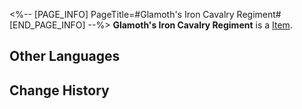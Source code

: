 <%-- [PAGE_INFO]
PageTitle=#Glamoth's Iron Cavalry Regiment#
[END_PAGE_INFO] --%>
{{Item Infobox
|id          = 33115
|image       = Item Glamoth's Iron Cavalry Regiment.png
|type        = 
|invCategory = Relics
|rarity      = 2
|effect      = 
|description = Encapsulated in the Planar Sphere is the renowned shapeshifting oothecae of the Glamoth Empire's Iron Cavalry. Countless silver mechas were loaded into warships and sailed to the outer edges of the galaxy to fend off the vicious Swarm from deep space.
|source1     = [[Simulated Universe: World 8 - Immersion Device Redemption]]
}}
'''Glamoth's Iron Cavalry Regiment''' is a [[Item]].

==Other Languages==
{{Other Languages
|en   = Glamoth's Iron Cavalry Regiment
|zhs  = 格拉默的铁骑兵团
|zht  = 格拉默的鐵騎兵團
|ja   = グラモスの鉄騎兵団
|ko   = 그라모스의 철기 군단
|es   = Regimiento de la Caballería de Hierro de Glamoth
|fr   = Régiment de la Brigade de fer de Glamoth
|ru   = Железная кавалерия Глатирамера
|th   = Glamoth's Iron Cavalry Regiment
|vi   = Đội Kỵ Binh Sắt Của Glamoth
|de   = Glamoths eisernes Kavallerieregiment
|id   = Glamoth's Iron Cavalry Regiment
|pt   = Regimento da Cavalaria de Ferro de Glamoth
}}

==Change History==
{{Change History|2.0}}